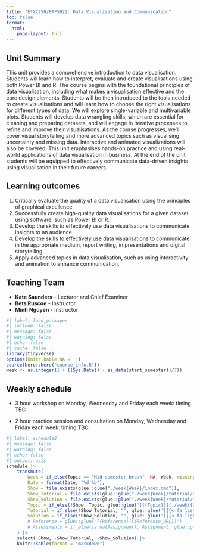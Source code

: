 ```yaml
---
title: "ETX2250/ETF5922: Data Visualisation and Communication"
toc: false
format:
  html:
    page-layout: full
---
```


## Unit Summary

This unit provides a comprehensive introduction to data visualisation. Students will learn how to interpret, evaluate and create visualisations using both Power BI and R. The course begins with the foundational principles of data visualisation, including what makes a visualisation effective and the core design elements. Students will be then introduced to the tools needed to create visualisations and will learn how to choose the right visualisations for different types of data. We will explore single-variable and multivariable plots. Students will develop data wrangling skills, which are essential for cleaning and preparing datasets, and will engage in iterative processes to refine and improve their visualisations. As the course progresses, we’ll cover visual storytelling and more advanced topics such as visualising uncertainty and missing data. Interactive and animated visualizations will also be covered. This unit emphasises hands-on practice and using real-world applications of data visualisation in business. At the end of the unit students will be equipped to effectively communicate data-driven insights using visualisation in their future careers.

## Learning outcomes

1. Critically evaluate the quality of a data visualisation using the principles of graphical excellence
2. Successfully create high-quality data visualisations for a given dataset using software, such as Power BI or R.
3. Develop the skills to effectively use data visualisations to communicate insights to an audience
4. Develop the skills to effectively use data visualisations to communicate in the appropriate medium, report writing, in presentations and digital storytelling.
5. Apply advanced topics in data visualisation, such as using interactivity and animation to enhance communication.

## Teaching Team

* **Kate Saunders** - Lecturer and Chief Examiner
* **Bets Ruscoe** - Instructor
* **Minh Nguyen** - Instructor

```r
#| label: load_packages
#| include: false
#| message: false
#| warning: false
#| echo: false
#| cache: false
library(tidyverse)
options(knitr.kable.NA = '')
source(here::here("course_info.R"))
week <- as.integer(1 + ((Sys.Date() - as_date(start_semester))/7))
```

## Weekly schedule

* 3 hour workshop on Monday, Wednesday and Friday each week: timing TBC 

* 2 hour practice session and consultation on Monday, Wednesday and Friday each week: timing TBC

```r
#| label: schedule2
#| message: false
#| warning: false
#| echo: false
#| output: asis
schedule |>
    transmute(
        Week = if_else(Topic == "Mid-semester break", NA, Week, missing = Week),
        Date = format(Date, "%d %b"),
        Show = file.exists(glue::glue("./week{Week}/index.qmd")),
        Show_Tutorial = file.exists(glue::glue("./week{Week}/tutorial/tutorial-0{Week}.qmd")),
        Show_Solution = file.exists(glue::glue("./week{Week}/tutorial/tutorial-0{Week}-sol.qmd")),
        Topic = if_else(!Show, Topic, glue::glue('[{{Topic}}](./week{{Week}}/index.html){target="_blank"}', .open = "{{", .close = "}}")),
        Tutorial = if_else(!Show_Tutorial, "", glue::glue('[{{< fa list-check >}}](./week{{{Week}}}/tutorial/tutorial-0{{{Week}}}.html){target="_blank"}', .open = "{{{", .close = "}}}")),
        Solution = if_else(!Show_Solution, "", glue::glue('[{{< fa lightbulb >}}](./week{{{Week}}}/tutorial/tutorial-0{{{Week}}}-sol.html){target="_blank"}', .open = "{{{", .close = "}}}"))
        # Reference = glue::glue("[{Reference}]({Reference_URL})")
        # Assessments = if_else(is.na(Assignment), Assignment, glue::glue("[{Assignment}]({File})"))
    ) |>
    select(-Show, -Show_Tutorial, -Show_Solution) |>
    knitr::kable(format = "markdown")
```